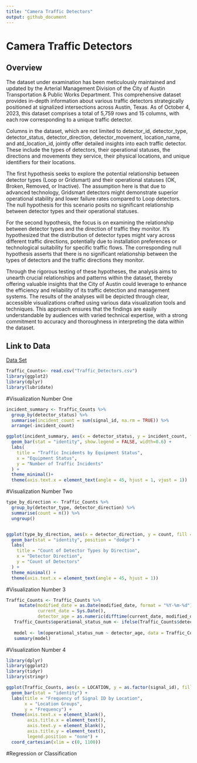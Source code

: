 ```yaml
---
title: "Camera Traffic Detectors"
output: github_document
---
```


# Camera Traffic Detectors

## Overview

The dataset under examination has been meticulously maintained and updated by the Arterial Management Division of the City of Austin Transportation & Public Works Department. This comprehensive dataset provides in-depth information about various traffic detectors strategically positioned at signalized intersections across Austin, Texas. As of October 4, 2023, this dataset comprises a total of 5,759 rows and 15 columns, with each row corresponding to a unique traffic detector.

Columns in the dataset, which are not limited to detector_id, detector_type, detector_status, detector_direction, detector_movement, location_name, and atd_location_id, jointly offer detailed insights into each traffic detector. These include the types of detectors, their operational statuses, the directions and movements they service, their physical locations, and unique identifiers for their locations.

The first hypothesis seeks to explore the potential relationship between detector types (Loop or Gridsmart) and their operational statuses (OK, Broken, Removed, or Inactive). The assumption here is that due to advanced technology, Gridsmart detectors might demonstrate superior operational stability and lower failure rates compared to Loop detectors. The null hypothesis for this scenario posits no significant relationship between detector types and their operational statuses.

For the second hypothesis, the focus is on examining the relationship between detector types and the direction of traffic they monitor. It's hypothesized that the distribution of detector types might vary across different traffic directions, potentially due to installation preferences or technological suitability for specific traffic flows. The corresponding null hypothesis asserts that there is no significant relationship between the types of detectors and the traffic directions they monitor.

Through the rigorous testing of these hypotheses, the analysis aims to unearth crucial relationships and patterns within the dataset, thereby offering valuable insights that the City of Austin could leverage to enhance the efficiency and reliability of its traffic detection and management systems. The results of the analyses will be depicted through clear, accessible visualizations crafted using various data visualization tools and techniques. This approach ensures that the findings are easily understandable by audiences with varied technical expertise, with a strong commitment to accuracy and thoroughness in interpreting the data within the dataset.



## Link to Data 
[Data Set](https://data.austintexas.gov/Transportation-and-Mobility/Camera-Traffic-Counts/sh59-i6y9)

```r
Traffic_Counts<- read.csv("Traffic_Detectors.csv")
library(ggplot2)
library(dplyr)
library(lubridate)

```

#Visualization Number One
```r

incident_summary <- Traffic_Counts %>%
  group_by(detector_status) %>%
  summarise(incident_count = sum(signal_id, na.rm = TRUE)) %>%
  arrange(-incident_count)

ggplot(incident_summary, aes(x = detector_status, y = incident_count, fill = detector_status)) +
  geom_bar(stat = "identity", show.legend = FALSE, width=0.6) +
  labs(
    title = "Traffic Incidents by Equipment Status",
    x = "Equipment Status",
    y = "Number of Traffic Incidents"
  ) +
  theme_minimal()+
  theme(axis.text.x = element_text(angle = 45, hjust = 1, vjust = 1))


```

#Visualization Number Two
```r

type_by_direction <- Traffic_Counts %>%
  group_by(detector_type, detector_direction) %>%
  summarise(count = n()) %>%
  ungroup()


ggplot(type_by_direction, aes(x = detector_direction, y = count, fill = detector_type)) +
  geom_bar(stat = "identity", position = "dodge") +
  labs(
    title = "Count of Detector Types by Direction",
    x = "Detector Direction",
    y = "Count of Detectors"
  ) +
  theme_minimal() +
  theme(axis.text.x = element_text(angle = 45, hjust = 1))


```

#Visualization Number 3
```r
Traffic_Counts <- Traffic_Counts %>%
     mutate(modified_date = as.Date(modified_date, format = "%Y-%m-%d"),
            current_date = Sys.Date(),
            detector_age = as.numeric(difftime(current_date, modified_date, units = "days")))
   Traffic_Counts$operational_status_num <- ifelse(Traffic_Counts$detector_status == "OK", 1, 0)
   
   model <- lm(operational_status_num ~ detector_age, data = Traffic_Counts)
   summary(model)


```


#Visualization Number 4
```r
library(dplyr)
library(ggplot2)
library(tidyr)
library(stringr)

ggplot(Traffic_Counts, aes(x = LOCATION, y = as.factor(signal_id), fill = LOCATION)) +
  geom_bar(stat = "identity") +
  labs(title = "Frequency of Signal ID by Location",
       x = "Location Groups",
       y = "Frequency") +
  theme(axis.text.x = element_blank(),
        axis.title.x = element_text(),
        axis.text.y = element_blank(),
        axis.title.y = element_text(),
        legend.position = "none") +
  coord_cartesian(xlim = c(0, 1100)) 
```




#Regression or Classification 



